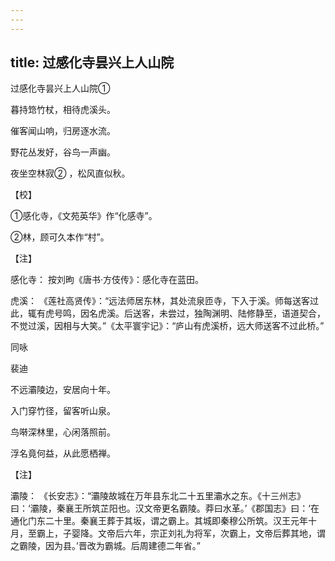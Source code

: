 ```yaml
---
---
---
```

title: 过感化寺昙兴上人山院
---



过感化寺昙兴上人山院①


暮持筇竹杖，相待虎溪头。

催客闻山响，归房逐水流。

野花丛发好，谷鸟一声幽。

夜坐空林寂② ，松风直似秋。

【校】

①感化寺，《文苑英华》作“化感寺”。

②林，顾可久本作“村”。

【注】

感化寺： 按刘昫《唐书·方伎传》：感化寺在蓝田。

虎溪： 《莲社高贤传》：“远法师居东林，其处流泉匝寺，下入于溪。师每送客过此，辄有虎号鸣，因名虎溪。后送客，未尝过，独陶渊明、陆修静至，语道契合，不觉过溪，因相与大笑。”《太平寰宇记》：“庐山有虎溪桥，远大师送客不过此桥。”





同咏


裴迪

不远灞陵边，安居向十年。

入门穿竹径，留客听山泉。

鸟啭深林里，心闲落照前。

浮名竟何益，从此愿栖禅。

【注】

灞陵： 《长安志》：“灞陵故城在万年县东北二十五里灞水之东。《十三州志》曰：‘灞陵，秦襄王所筑芷阳也。汉文帝更名霸陵。莽曰水革。’《郡国志》曰：‘在通化门东二十里。秦襄王葬于其坂，谓之霸上。其城即秦穆公所筑。汉王元年十月，至霸上，子婴降。文帝后六年，宗正刘礼为将军，次霸上，文帝后葬其地，谓之霸陵，因为县。’晋改为霸城。后周建德二年省。”